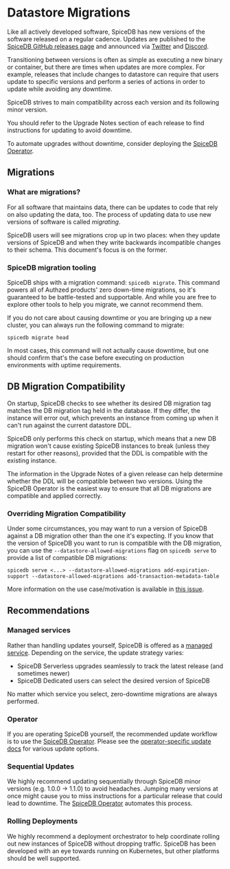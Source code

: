 
# Datastore Migrations

Like all actively developed software, SpiceDB has new versions of the software released on a regular cadence.
Updates are published to the [SpiceDB GitHub releases page] and announced via [Twitter] and [Discord].

Transitioning between versions is often as simple as executing a new binary or container, but there are times when updates are more complex.
For example, releases that include changes to datastore can require that users update to specific versions and perform a series of actions in order to update while avoiding any downtime.

<Callout type="warning">
  SpiceDB strives to main compatibility across each version and its following minor version.

  You should refer to the Upgrade Notes section of each release to find instructions for updating to avoid downtime.

  To automate upgrades without downtime, consider deploying the [SpiceDB Operator].

  [SpiceDB Operator]: /spicedb/concepts/operator
</Callout>

[SpiceDB GitHub releases page]: https://github.com/authzed/spicedb/releases
[Twitter]: https://twitter.com/authzed
[Discord]: https://authzed.com/discord
[datastore migrations]: #what-are-migrations

## Migrations

### What are migrations?

For all software that maintains data, there can be updates to code that rely on also updating the data, too.
The process of updating data to use new versions of software is called _migrating_.

SpiceDB users will see migrations crop up in two places: when they update versions of SpiceDB and when they write backwards incompatible changes to their schema.
This document's focus is on the former.

### SpiceDB migration tooling

SpiceDB ships with a migration command: `spicedb migrate`.
This command powers all of Authzed products' zero down-time migrations, so it's guaranteed to be battle-tested and supportable.
And while you are free to explore other tools to help you migrate, we cannot recommend them.

If you do not care about causing downtime or you are bringing up a new cluster, you can always run the following command to migrate:

```
spicedb migrate head
```

In most cases, this command will not actually cause downtime, but one should confirm that's the case before executing on production environments with uptime requirements.

## DB Migration Compatibility

On startup, SpiceDB checks to see whether its desired DB migration tag matches the DB migration tag held in the database.
If they differ, the instance will error out, which prevents an instance from coming up when it can't run against the current datastore DDL.

SpiceDB only performs this check on startup, which means that a new DB migration won't cause existing SpiceDB instances to break (unless they restart for other reasons),
provided that the DDL is compatible with the existing instance.

The information in the Upgrade Notes of a given release can help determine whether the DDL will be compatible between two versions.
Using the SpiceDB Operator is the easiest way to ensure that all DB migrations are compatible and applied correctly.

### Overriding Migration Compatibility

Under some circumstances, you may want to run a version of SpiceDB against a DB migration other than the one it's expecting.
If you know that the version of SpiceDB you want to run is compatible with the DB migration, you can use the `--datastore-allowed-migrations`
flag on `spicedb serve` to provide a list of compatible DB migrations:

```
spicedb serve <...> --datastore-allowed-migrations add-expiration-support --datastore-allowed-migrations add-transaction-metadata-table
```

More information on the use case/motivation is available in [this issue](https://github.com/authzed/spicedb/issues/2135).

## Recommendations

### Managed services

Rather than handling updates yourself, SpiceDB is offered as a [managed service].
Depending on the service, the update strategy varies:

- SpiceDB Serverless upgrades seamlessly to track the latest release (and sometimes newer)
- SpiceDB Dedicated users can select the desired version of SpiceDB

No matter which service you select, zero-downtime migrations are always performed.

[managed service]: https://authzed.com/pricing

### Operator

If you are operating SpiceDB yourself, the recommended update workflow is to use the [SpiceDB Operator].
Please see the [operator-specific update docs] for various update options.

[operator-specific update docs]: /spicedb/concepts/operator#updating-managed-spicedbclusters

### Sequential Updates

We highly recommend updating sequentially through SpiceDB minor versions (e.g. 1.0.0 -> 1.1.0) to avoid headaches.
Jumping many versions at once might cause you to miss instructions for a particular release that could lead to downtime.
The [SpiceDB Operator](#operator) automates this process.

### Rolling Deployments

We highly recommend a deployment orchestrator to help coordinate rolling out new instances of SpiceDB without dropping traffic.
SpiceDB has been developed with an eye towards running on Kubernetes, but other platforms should be well supported.
